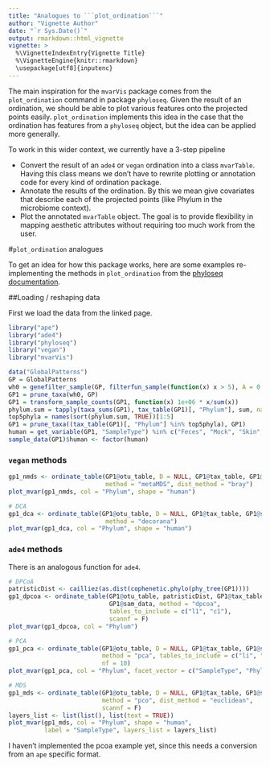 ```yaml
---
title: "Analogues to ```plot_ordination```"
author: "Vignette Author"
date: "`r Sys.Date()`"
output: rmarkdown::html_vignette
vignette: >
  %\VignetteIndexEntry{Vignette Title}
  %\VignetteEngine{knitr::rmarkdown}
  \usepackage[utf8]{inputenc}
---
```



The main inspiration for the ```mvarVis``` package comes from the
```plot_ordination``` command in package ```phyloseq```. Given the result of an
ordination, we should be able to plot various features onto the projected 
points easily. ```plot_ordination``` implements this idea in the case that
the ordination has features from a ```phyloseq``` object, but the idea 
can be applied more generally.

To work in this wider context, we currently have a 3-step pipeline

- Convert the result of an ```ade4``` or ```vegan``` ordination into a
class ```mvarTable```. Having this class means we don't have to rewrite 
plotting or annotation code for every kind of ordination package.
- Annotate the results of the ordination. By this we mean give covariates
that describe each of the projected points (like Phylum in the microbiome
context).
- Plot the annotated ```mvarTable``` object. The goal is to provide
flexibility in mapping aesthetic attributes without requiring too much
work from the user.

#```plot_ordination``` analogues

To get an idea for how this package works, here are some examples 
re-implementing the methods in ```plot_ordination``` from the
[phyloseq documentation](http://joey711.github.io/phyloseq/plot_ordination-examples).

##Loading / reshaping data

First we load the data from the linked page.


```r
library("ape")
library("ade4")
library("phyloseq")
library("vegan")
library("mvarVis")
```

```r
data("GlobalPatterns")
GP = GlobalPatterns
wh0 = genefilter_sample(GP, filterfun_sample(function(x) x > 5), A = 0.5 * nsamples(GP))
GP1 = prune_taxa(wh0, GP)
GP1 = transform_sample_counts(GP1, function(x) 1e+06 * x/sum(x))
phylum.sum = tapply(taxa_sums(GP1), tax_table(GP1)[, "Phylum"], sum, na.rm = TRUE)
top5phyla = names(sort(phylum.sum, TRUE))[1:5]
GP1 = prune_taxa((tax_table(GP1)[, "Phylum"] %in% top5phyla), GP1)
human = get_variable(GP1, "SampleType") %in% c("Feces", "Mock", "Skin", "Tongue")
sample_data(GP1)$human <- factor(human)
```

### ```vegan``` methods

```r
gp1_nmds <- ordinate_table(GP1@otu_table, D = NULL, GP1@tax_table, GP1@sam_data,
                           method = "metaMDS", dist_method = "bray")
plot_mvar(gp1_nmds, col = "Phylum", shape = "human")

# DCA
gp1_dca <- ordinate_table(GP1@otu_table, D = NULL, GP1@tax_table, GP1@sam_data,
                           method = "decorana")
plot_mvar(gp1_dca, col = "Phylum", shape = "human")
```

### ```ade4``` methods

There is an analogous function for ```ade4```.

```r
# DPCoA
patristicDist <- cailliez(as.dist(cophenetic.phylo(phy_tree(GP1))))
gp1_dpcoa <- ordinate_table(GP1@otu_table, patristicDist, GP1@tax_table,
                            GP1@sam_data, method = "dpcoa", 
                            tables_to_include = c("l1", "c1"), 
                            scannf = F)
plot_mvar(gp1_dpcoa, col = "Phylum")

# PCA
gp1_pca <- ordinate_table(GP1@otu_table, D = NULL, GP1@tax_table, GP1@sam_data, 
                          method = "pca", tables_to_include = c("li", "co"), scannf = F, 
                          nf = 10)
plot_mvar(gp1_pca, col = "Phylum", facet_vector = c("SampleType", "Phylum"))

# MDS
gp1_mds <- ordinate_table(GP1@otu_table, D = NULL, GP1@tax_table, GP1@sam_data, 
                          method = "pco", dist_method = "euclidean", 
                          scannf = F)
layers_list <- list(list(), list(text = TRUE))
plot_mvar(gp1_mds, col = "Phylum", shape = "human", 
          label = "SampleType", layers_list = layers_list)
```

I haven't implemented the pcoa example yet, since this needs a conversion
from an ```ape``` specific format.

